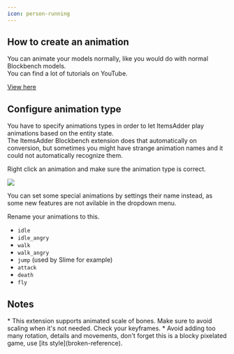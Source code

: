 ```yaml
---
icon: person-running
---
```


## How to create an animation

You can animate your models normally, like you would do with normal Blockbench models.\
You can find a lot of tutorials on YouTube.


[View here](https://www.youtube.com/results?search_query=blockbench+animation+tutorial)


## Configure animation type

You have to specify animations types in order to let ItemsAdder play animations based on the entity state.\
The ItemsAdder Blockbench extension does that automatically on conversion, but sometimes you might have strange animation names and it could not automatically recognize them.

Right click an animation and make sure the animation type is correct.

![](</assets/images/image (101).png>)

You can set some special animations by settings their name instead, as some new features are not avilable in the dropdown menu.

Rename your animations to this.

* `idle`
* `idle_angry`
* `walk`
* `walk_angry`
* `jump` (used by Slime for example)&#x20;
* `attack`
* `death`
* `fly`

## Notes


<Note>
* This extension supports animated scale of bones. Make sure to avoid scaling when it's not needed. Check your keyframes.
* Avoid adding too many rotation, details and movements, don't forget this is a blocky pixelated game, use [its style](broken-reference).
</Note>

